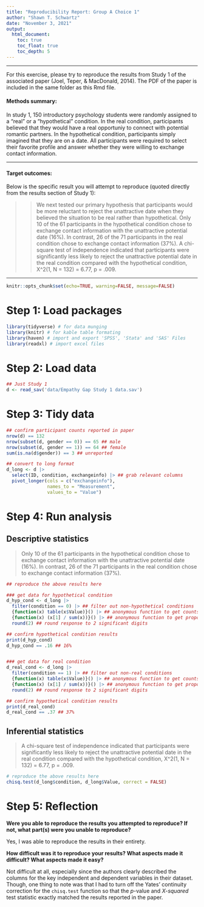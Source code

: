 ```yaml
---
title: "Reproducibility Report: Group A Choice 1"
author: "Shawn T. Schwartz"
date: "November 3, 2021"
output:
  html_document:
    toc: true
    toc_float: true
    toc_depth: 5
---
```


-------

For this exercise, please try to reproduce the results from Study 1 of the associated paper (Joel, Teper, & MacDonald, 2014). The PDF of the paper is included in the same folder as this Rmd file. 

#### Methods summary: 

In study 1, 150 introductory psychology students were randomly assigned to a "real" or a "hypothetical" condition. In the real condition, participants believed that they would have a real opportuniy to connect with potential romantic partners. In the hypothetical condition, participants simply imagined that they are on a date. All participants were required to select their favorite profile and answer whether they were willing to exchange contact information. 

------

#### Target outcomes: 

Below is the specific result you will attempt to reproduce (quoted directly from the results section of Study 1):

>> We next tested our primary hypothesis that participants would be more reluctant to reject the unattractive date when they believed the situation to be real rather than hypothetical. Only 10 of the 61 participants in the hypothetical condition chose to exchange contact information with the unattractive potential date (16%). In contrast, 26 of the 71 participants in the real condition chose to exchange contact information (37%). A chi-square test of independence indicated that participants were significantly less likely to reject the unattractive potential date in the real condition compared with the hypothetical condition, X^2(1, N = 132) = 6.77, p = .009.

------

```r
knitr::opts_chunk$set(echo=TRUE, warning=FALSE, message=FALSE)
```

# Step 1: Load packages

```r
library(tidyverse) # for data munging
library(knitr) # for kable table formating
library(haven) # import and export 'SPSS', 'Stata' and 'SAS' Files
library(readxl) # import excel files
```

# Step 2: Load data

```r
## Just Study 1
d <- read_sav('data/Empathy Gap Study 1 data.sav')
```

# Step 3: Tidy data

```r
## confirm participant counts reported in paper
nrow(d) == 132
nrow(subset(d, gender == 0)) == 65 ## male
nrow(subset(d, gender == 1)) == 64 ## female
sum(is.na(d$gender)) == 3 ## unreported

## convert to long format
d_long <- d |>
  select(ID, condition, exchangeinfo) |> ## grab relevant columns
  pivot_longer(cols = c("exchangeinfo"),
               names_to = "Measurement",
               values_to = "Value")
```

# Step 4: Run analysis

## Descriptive statistics

> Only 10 of the 61 participants in the hypothetical condition chose to exchange contact information with the unattractive potential date (16%). In contrast, 26 of the 71 participants in the real condition chose to exchange contact information (37%).

```r
## reproduce the above results here

### get data for hypothetical condition
d_hyp_cond <- d_long |>
  filter(condition == 0) |> ## filter out non-hypothetical conditions
  {function(x) table(x$Value)}() |> ## anonymous function to get counts for response value
  {function(x) (x[1] / sum(x))}() |> ## anonymous function to get proportion of yes to total responses
  round(2) ## round response to 2 significant digits

## confirm hypothetical condition results
print(d_hyp_cond)
d_hyp_cond == .16 ## 16%


### get data for real condition
d_real_cond <- d_long |>
  filter(condition == 1) |> ## filter out non-real conditions
  {function(x) table(x$Value)}() |> ## anonymous function to get counts for response value
  {function(x) (x[1] / sum(x))}() |> ## anonymous function to get proportion of yes to total responses
  round(2) ## round response to 2 significant digits

## confirm hypothetical condition results
print(d_real_cond)
d_real_cond == .37 ## 37%
```

## Inferential statistics

> A chi-square test of independence indicated that participants were significantly less likely to reject the unattractive potential date in the real condition compared with the hypothetical condition, X^2(1, N = 132) = 6.77, p = .009.

```r
# reproduce the above results here
chisq.test(d_long$condition, d_long$Value, correct = FALSE)
```

# Step 5: Reflection

**Were you able to reproduce the results you attempted to reproduce? If not, what part(s) were you unable to reproduce?**

Yes, I was able to reproduce the results in their entirety.

**How difficult was it to reproduce your results? What aspects made it difficult? What aspects made it easy?**

Not difficult at all, especially since the authors clearly described the columns for the key independent and dependent variables in their dataset. Though, one thing to note was that I had to turn off the Yates' continuity correction for the `chisq.test` function so that the *p*-value and *X-squared* test statistic exactly matched the results reported in the paper.


